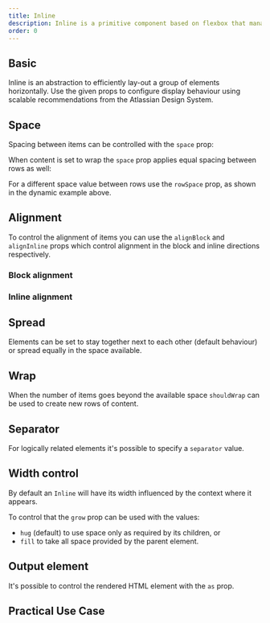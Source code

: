 ```yaml
---
title: Inline
description: Inline is a primitive component based on flexbox that manages the horizontal layout of direct children.
order: 0
---
```




<CodeDocsHeader
  name="@atlaskit/primitives"
  repository="https://bitbucket.org/atlassian/atlassian-frontend-mirror"
  directoryName="primitives"
/>


## Basic

Inline is an abstraction to efficiently lay-out a group of elements horizontally.
Use the given props to configure display behaviour using scalable recommendations from the Atlassian Design System.

<Example Component={InlineBasic} packageName="@atlaskit/primitives/inline" />

## Space

Spacing between items can be controlled with the `space` prop:

<Example Component={InlineSpaceBasic} packageName="@atlaskit/primitives/inline" />

When content is set to wrap the `space` prop applies equal spacing between rows as well:

<Example Component={InlineSpaceWrap} packageName="@atlaskit/primitives/inline" />

For a different space value between rows use the `rowSpace` prop, as shown in the dynamic example above.

## Alignment

To control the alignment of items you can use the `alignBlock` and `alignInline` props which control
alignment in the block and inline directions respectively.

### Block alignment

<Example Component={InlineAlignBlock} packageName="@atlaskit/primitives/inline" />

### Inline alignment

<Example Component={InlineAlignInline} packageName="@atlaskit/primitives/inline" />

## Spread

Elements can be set to stay together next to each other (default behaviour) or spread equally in the space available.

<Example Component={InlineSpread} packageName="@atlaskit/primitives/inline" />

## Wrap

When the number of items goes beyond the available space `shouldWrap` can be used to create new rows of content.

<Example Component={InlineWrap} packageName="@atlaskit/primitives/inline" />

## Separator

For logically related elements it's possible to specify a `separator` value.

<Example Component={InlineSeparator} packageName="@atlaskit/primitives/inline" />

## Width control

By default an `Inline` will have its width influenced by the context where it appears.

To control that the `grow` prop can be used with the values:

* `hug` (default) to use space only as required by its children, or
* `fill` to take all space provided by the parent element.

<Example Component={InlineGrow} packageName="@atlaskit/primitives/inline" />

## Output element

It's possible to control the rendered HTML element with the `as` prop.

<Example Component={InlineAs} packageName="@atlaskit/primitives/inline" />

## Practical Use Case

<Example Component={InlinePracticalUseCase} packageName="@atlaskit/primitives/inline" />
